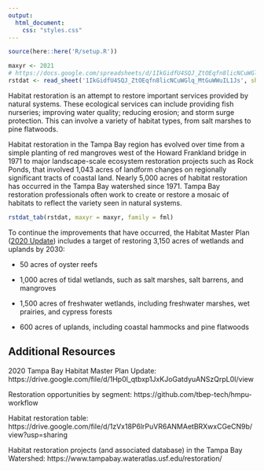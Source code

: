 ```yaml
---
output:
  html_document:
    css: "styles.css"
---
```


```r
source(here::here('R/setup.R'))

maxyr <- 2021
# https://docs.google.com/spreadsheets/d/1IkGidfU4SQJ_ZtOEqfn8licNCuWGlq_MtGuWWuIL1Js/edit#gid=2008440809
rstdat <- read_sheet('1IkGidfU4SQJ_ZtOEqfn8licNCuWGlq_MtGuWWuIL1Js', sheet = 'FullDatabase')
```

Habitat restoration is an attempt to restore important services provided by natural systems. These ecological services can include providing fish nurseries; improving water quality; reducing erosion; and storm surge protection. This can involve a variety of habitat types, from salt marshes to pine flatwoods. 

Habitat restoration in the Tampa Bay region has evolved over time from a simple planting of red mangroves west of the Howard Frankland bridge in 1971 to major landscape-scale ecosystem restoration projects such as Rock Ponds, that involved 1,043 acres of landform changes on regionally significant tracts of coastal land. Nearly 5,000 acres of habitat restoration has occurred in the Tampa Bay watershed since 1971. Tampa Bay restoration professionals often work to create or restore a mosaic of habitats to reflect the variety seen in natural systems.

```r
rstdat_tab(rstdat, maxyr = maxyr, family = fml)
```

To continue the improvements that have occurred, the Habitat Master Plan ([2020 Update](https://drive.google.com/file/d/1Hp0l_qtbxp1JxKJoGatdyuANSzQrpL0I/view)) includes a target of restoring 3,150 acres of wetlands and uplands by 2030:

* 50 acres of oyster reefs

* 1,000 acres of tidal wetlands, such as salt marshes, salt barrens, and mangroves

* 1,500 acres of freshwater wetlands, including freshwater marshes, wet prairies, and cypress forests

* 600 acres of uplands, including coastal hammocks and pine flatwoods

## Additional Resources

2020 Tampa Bay Habitat Master Plan Update: https://drive.google.com/file/d/1Hp0l_qtbxp1JxKJoGatdyuANSzQrpL0I/view

Restoration opportunities by segment: https://github.com/tbep-tech/hmpu-workflow

Habitat restoration table: https://drive.google.com/file/d/1zVx18P6lrPuVR6ANMAetBRXwxCGeCN9b/view?usp=sharing 

Habitat restoration projects (and associated database) in the Tampa Bay Watershed: https://www.tampabay.wateratlas.usf.edu/restoration/

<script type="text/javascript" src="js/iframeResizer.contentWindow.min.js"></script>